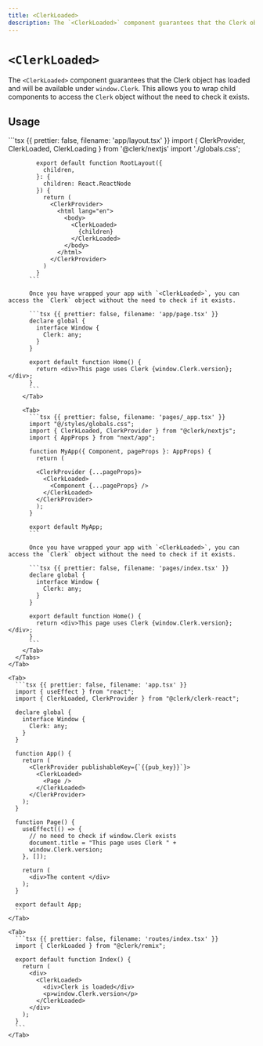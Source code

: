 ```yaml
---
title: <ClerkLoaded>
description: The `<ClerkLoaded>` component guarantees that the Clerk object has loaded and will be available under `window.Clerk`. This allows you to wrap child components to access the Clerk object without the need to check it exists.
---
```


# `<ClerkLoaded>`

The `<ClerkLoaded>` component guarantees that the Clerk object has loaded and will be available under `window.Clerk`. This allows you to wrap child components to access the `Clerk` object without the need to check it exists.

## Usage

<InjectKeys>
  <Tabs type="framework" items={["Next.js", "React", "Remix"]}>
    <Tab>
      <Tabs type="router" items={["App Router", "Pages Router"]}>
        <Tab>
          ```tsx {{ prettier: false, filename: 'app/layout.tsx' }}
            import { ClerkProvider, ClerkLoaded, ClerkLoading } from '@clerk/nextjs'
            import './globals.css';

            export default function RootLayout({
              children,
            }: {
              children: React.ReactNode
            }) {
              return (
                <ClerkProvider>
                  <html lang="en">
                    <body>
                      <ClerkLoaded>
                        {children}
                      </ClerkLoaded>
                    </body>
                  </html>
                </ClerkProvider>
              )
            }
          ```

          Once you have wrapped your app with `<ClerkLoaded>`, you can access the `Clerk` object without the need to check if it exists.

          ```tsx {{ prettier: false, filename: 'app/page.tsx' }}
          declare global {
            interface Window {
              Clerk: any;
            }
          }

          export default function Home() {
            return <div>This page uses Clerk {window.Clerk.version}; </div>;
          }
          ```
        </Tab>

        <Tab>
          ```tsx {{ prettier: false, filename: 'pages/_app.tsx' }}
          import "@/styles/globals.css";
          import { ClerkLoaded, ClerkProvider } from "@clerk/nextjs";
          import { AppProps } from "next/app";

          function MyApp({ Component, pageProps }: AppProps) {
            return (

            <ClerkProvider {...pageProps}>
              <ClerkLoaded>
                <Component {...pageProps} />
              </ClerkLoaded>
            </ClerkProvider>
            );
          }

          export default MyApp;
          ```

          Once you have wrapped your app with `<ClerkLoaded>`, you can access the `Clerk` object without the need to check if it exists.

          ```tsx {{ prettier: false, filename: 'pages/index.tsx' }}
          declare global {
            interface Window {
              Clerk: any;
            }
          }

          export default function Home() {
            return <div>This page uses Clerk {window.Clerk.version}; </div>;
          }
          ```
        </Tab>
      </Tabs>
    </Tab>

    <Tab>
      ```tsx {{ prettier: false, filename: 'app.tsx' }}
      import { useEffect } from "react";
      import { ClerkLoaded, ClerkProvider } from "@clerk/clerk-react";

      declare global {
        interface Window {
          Clerk: any;
        }
      }

      function App() {
        return (
          <ClerkProvider publishableKey={`{{pub_key}}`}>
            <ClerkLoaded>
              <Page />
            </ClerkLoaded>
          </ClerkProvider>
        );
      }

      function Page() {
        useEffect(() => {
          // no need to check if window.Clerk exists
          document.title = "This page uses Clerk " +
          window.Clerk.version;
        }, []);

        return (
          <div>The content </div>
        );
      }

      export default App;
      ```
    </Tab>

    <Tab>
      ```tsx {{ prettier: false, filename: 'routes/index.tsx' }}
      import { ClerkLoaded } from "@clerk/remix";

      export default function Index() {
        return (
          <div>
            <ClerkLoaded>
              <div>Clerk is loaded</div>
              <p>window.Clerk.version</p>
            </ClerkLoaded>
          </div>
        );
      }
      ```
    </Tab>
  </Tabs>
</InjectKeys>
